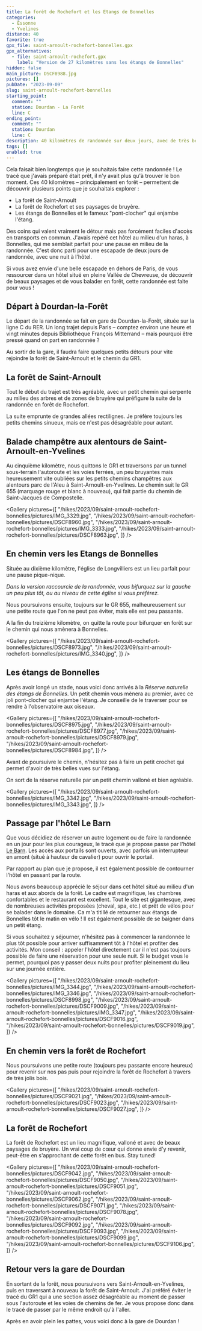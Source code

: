 ```yaml
---
title: La forêt de Rochefort et les Etangs de Bonnelles
categories:
  - Essonne
  - Yvelines
distance: 40
favorite: true
gpx_file: saint-arnoult-rochefort-bonnelles.gpx
gpx_alternatives:
  - file: saint-arnoult-rochefort.gpx
    label: "Version de 27 kilomètres sans les étangs de Bonnelles"
hidden: false
main_picture: DSCF8988.jpg
pictures: []
pubDate: "2023-09-09"
slug: saint-arnoult-rochefort-bonnelles
starting_point:
  comment: ""
  station: Dourdan - La Forêt
  line: C
ending_point:
  comment: ""
  station: Dourdan
  line: C
description: 40 kilomètres de randonnée sur deux jours, avec de très belles découvertes et une pause dans un bel hôtel en Vallée de Chevreuse. Je vous propose également une alternative de 27 kilomètres en un seul jour.
tags: []
enabled: true
---
```


Cela faisait bien longtemps que je souhaitais faire cette randonnée ! Le tracé que j'avais préparé était prêt, il n'y avait plus qu'à trouver le bon moment. Ces 40 kilomètres – principalement en forêt – permettent de découvrir plusieurs points que je souhaitais explorer :

- La forêt de Saint-Arnoult
- La forêt de Rochefort et ses paysages de bruyère.
- Les étangs de Bonnelles et le fameux "pont-clocher" qui enjambe l'étang.

Des coins qui valent vraiment le détour mais pas forcément faciles d'accès en transports en commun. J'avais repéré cet hôtel au milieu d'un haras, à Bonnelles, qui me semblait parfait pour une pause en milieu de la randonnée. C'est donc parti pour une escapade de deux jours de randonnée, avec une nuit à l'hôtel.

Si vous avez envie d'une belle escapade en dehors de Paris, de vous ressourcer dans un hôtel situé en pleine Vallée de Chevreuse, de découvrir de beaux paysages et de vous balader en forêt, cette randonnée est faite pour vous !

## Départ à Dourdan-la-Forêt

Le départ de la randonnée se fait en gare de Dourdan-la-Forêt, située sur la ligne C du RER. Un long trajet depuis Paris – comptez environ une heure et vingt minutes depuis Bibliothèque François Mitterrand – mais pourquoi être pressé quand on part en randonnée ?

<Picture
  src="/hikes/2023/09/saint-arnoult-rochefort-bonnelles/pictures/IMG_3324.jpg"
  caption="On n'est pas bien, là ?"
/>

Au sortir de la gare, il faudra faire quelques petits détours pour vite rejoindre la forêt de Saint-Arnoult et le chemin du GR1.

## La forêt de Saint-Arnoult

Tout le début du trajet est très agréable, avec un petit chemin qui serpente au milieu des arbres et de zones de bruyère qui préfigure la suite de la randonnée en forêt de Rochefort.

<Picture
  src="/hikes/2023/09/saint-arnoult-rochefort-bonnelles/pictures/DSCF8954.jpg"
  caption="En forêt de Saint-Arnoult"
/>

La suite emprunte de grandes allées rectilignes. Je préfère toujours les petits chemins sinueux, mais ce n'est pas désagréable pour autant.

## Balade champêtre aux alentours de Saint-Arnoult-en-Yvelines

Au cinquième kilomètre, nous quittons le GR1 et traversons par un tunnel sous-terrain l'autoroute et les voies ferrées, un peu bruyantes mais heureusement vite oubliées sur les petits chemins champêtres aux alentours parc de l'Aleu à Saint-Arnoult-en-Yvelines. Le chemin suit le GR 655 (marquage rouge et blanc à nouveau), qui fait partie du chemin de Saint-Jacques de Compostelle.

<Gallery
  pictures={[
    "/hikes/2023/09/saint-arnoult-rochefort-bonnelles/pictures/IMG_3329.jpg",
    "/hikes/2023/09/saint-arnoult-rochefort-bonnelles/pictures/DSCF8960.jpg",
    "/hikes/2023/09/saint-arnoult-rochefort-bonnelles/pictures/IMG_3333.jpg",
    "/hikes/2023/09/saint-arnoult-rochefort-bonnelles/pictures/DSCF8963.jpg",
  ]}
/>

## En chemin vers les Etangs de Bonnelles

Située au dixième kilomètre, l'église de Longvilliers est un lieu parfait pour une pause pique-nique.

<Picture
  src="/hikes/2023/09/saint-arnoult-rochefort-bonnelles/pictures/IMG_3334.jpg"
  caption="Pause pique-nique"
/>

_Dans la version raccourcie de la randonnée, vous bifurquez sur la gauche un peu plus tôt, ou au niveau de cette église si vous préférez._

Nous poursuivons ensuite, toujours sur le GR 655, malheureusement sur une petite route que l'on ne peut pas éviter, mais elle est peu passante.

A la fin du treizième kilomètre, on quitte la route pour bifurquer en forêt sur le chemin qui nous amènera à Bonnelles.

<Gallery
  pictures={[
    "/hikes/2023/09/saint-arnoult-rochefort-bonnelles/pictures/DSCF8973.jpg",
    "/hikes/2023/09/saint-arnoult-rochefort-bonnelles/pictures/IMG_3340.jpg",
  ]}
/>

## Les étangs de Bonnelles

Après avoir longé un stade, nous voici donc arrivés à la _Réserve naturelle des étangs de Bonnelles_. Un petit chemin vous mènera au premier, avec ce joli pont-clocher qui enjambe l'étang. Je conseille de le traverser pour se rendre à l'observatoire aux oiseaux.

<Gallery
  pictures={[
    "/hikes/2023/09/saint-arnoult-rochefort-bonnelles/pictures/DSCF8975.jpg",
    "/hikes/2023/09/saint-arnoult-rochefort-bonnelles/pictures/DSCF8977.jpg",
    "/hikes/2023/09/saint-arnoult-rochefort-bonnelles/pictures/DSCF8979.jpg",
    "/hikes/2023/09/saint-arnoult-rochefort-bonnelles/pictures/DSCF8984.jpg",
  ]}
/>

Avant de poursuivre le chemin, n'hésitez pas à faire un petit crochet qui permet d'avoir de très belles vues sur l'étang.

<Picture
  src="/hikes/2023/09/saint-arnoult-rochefort-bonnelles/pictures/DSCF8988.jpg"
  caption="Les étangs de Bonnelles"
/>

On sort de la réserve naturelle par un petit chemin valloné et bien agréable.

<Gallery
  pictures={[
    "/hikes/2023/09/saint-arnoult-rochefort-bonnelles/pictures/IMG_3342.jpg",
    "/hikes/2023/09/saint-arnoult-rochefort-bonnelles/pictures/IMG_3343.jpg",
  ]}
/>

## Passage par l'hôtel Le Barn

Que vous décidiez de réserver un autre logement ou de faire la randonnée en un jour pour les plus courageux, le tracé que je propose passe par l'hôtel [Le Barn](https://lebarnhotel.com/). Les accès aux portails sont ouverts, avec parfois un interrupteur en amont (situé à hauteur de cavalier) pour ouvrir le portail.

Par rapport au plan que je propose, il est également possible de contourner l'hôtel en passant par la route.

Nous avons beaucoup apprécié le séjour dans cet hôtel situé au milieu d'un haras et aux abords de la forêt. Le cadre est magnifique, les chambres confortables et le restaurant est excellent. Tout le site est gigantesque, avec de nombreuses activités proposées (cheval, spa, etc.) et prêt de vélos pour se balader dans le domaine. Ca m'a titillé de retourner aux étangs de Bonnelles tôt le matin en vélo ! Il est également possible de se baigner dans un petit étang.

Si vous souhaitez y séjourner, n'hésitez pas à commencer la randonnée le plus tôt possible pour arriver suffisamment tôt à l'hôtel et profiter des activités. Mon conseil : appeler l'hôtel directement car il n'est pas toujours possible de faire une réservation pour une seule nuit. Si le budget vous le permet, pourquoi pas y passer deux nuits pour profiter pleinement du lieu sur une journée entière.

<Gallery
  pictures={[
    "/hikes/2023/09/saint-arnoult-rochefort-bonnelles/pictures/IMG_3344.jpg",
    "/hikes/2023/09/saint-arnoult-rochefort-bonnelles/pictures/IMG_3346.jpg",
    "/hikes/2023/09/saint-arnoult-rochefort-bonnelles/pictures/DSCF8998.jpg",
    "/hikes/2023/09/saint-arnoult-rochefort-bonnelles/pictures/DSCF9009.jpg",
    "/hikes/2023/09/saint-arnoult-rochefort-bonnelles/pictures/IMG_3347.jpg",
    "/hikes/2023/09/saint-arnoult-rochefort-bonnelles/pictures/DSCF9016.jpg",
    "/hikes/2023/09/saint-arnoult-rochefort-bonnelles/pictures/DSCF9019.jpg",
  ]}
/>

## En chemin vers la forêt de Rochefort

Nous poursuivons une petite route (toujours peu passante encore heureux) pour revenir sur nos pas puis pour rejoindre la forêt de Rochefort à travers de très jolis bois.

<Gallery
  pictures={[
    "/hikes/2023/09/saint-arnoult-rochefort-bonnelles/pictures/DSCF9021.jpg",
    "/hikes/2023/09/saint-arnoult-rochefort-bonnelles/pictures/DSCF9023.jpg",
    "/hikes/2023/09/saint-arnoult-rochefort-bonnelles/pictures/DSCF9027.jpg",
  ]}
/>

## La forêt de Rochefort

La forêt de Rochefort est un lieu magnifique, valloné et avec de beaux paysages de bruyère. Un vrai coup de cœur qui donne envie d'y revenir, peut-être en s'approchant de cette forêt en bus. Stay tuned!

<Gallery
  pictures={[
    "/hikes/2023/09/saint-arnoult-rochefort-bonnelles/pictures/DSCF9042.jpg",
    "/hikes/2023/09/saint-arnoult-rochefort-bonnelles/pictures/DSCF9050.jpg",
    "/hikes/2023/09/saint-arnoult-rochefort-bonnelles/pictures/DSCF9051.jpg",
    "/hikes/2023/09/saint-arnoult-rochefort-bonnelles/pictures/DSCF9062.jpg",
    "/hikes/2023/09/saint-arnoult-rochefort-bonnelles/pictures/DSCF9071.jpg",
    "/hikes/2023/09/saint-arnoult-rochefort-bonnelles/pictures/DSCF9078.jpg",
    "/hikes/2023/09/saint-arnoult-rochefort-bonnelles/pictures/DSCF9092.jpg",
    "/hikes/2023/09/saint-arnoult-rochefort-bonnelles/pictures/DSCF9093.jpg",
    "/hikes/2023/09/saint-arnoult-rochefort-bonnelles/pictures/DSCF9099.jpg",
    "/hikes/2023/09/saint-arnoult-rochefort-bonnelles/pictures/DSCF9106.jpg",
  ]}
/>

## Retour vers la gare de Dourdan

En sortant de la forêt, nous poursuivons vers Saint-Arnoult-en-Yvelines, puis en traversant à nouveau la forêt de Saint-Arnoult. J'ai préféré éviter le tracé du GR1 qui a une section assez désagréable au moment de passer sous l'autoroute et les voies de chemins de fer. Je vous propose donc dans le tracé de passer par le même endroit qu'à l'aller.

Après en avoir plein les pattes, vous voici donc à la gare de Dourdan !

<Picture
  src="/hikes/2023/09/saint-arnoult-rochefort-bonnelles/pictures/IMG_3375.jpg"
  caption="Gare de Dourdan"
/>
